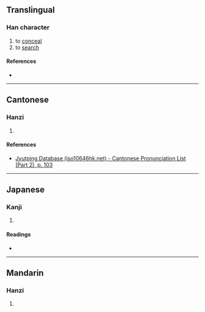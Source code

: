 {{character info}}
==Translingual==

===Han character===
{{Han char|rn=53|rad=广|as=09|sn=12|four=|canj=IJFE|ids=⿸广⿳宀火又}}

# to [[conceal]]
# to [[search]]

====References====
* {{Han ref|kx=0348.220|dkj=09406|dj=0659.110|hdz=20894.050|uh=5EC0|ud=24256}}

----

==Cantonese==

===Hanzi===
{{yue-hanzi|jyut=[[sau1]]|y=sau1}}

# {{rfdef|yue|sort=广09}}

====References====
* [http://www.iso10646hk.net/jp/document/download.jsp Jyutping Database (iso10646hk.net) - Cantonese Pronunciation List (Part 2), p. 103]

----

==Japanese==

===Kanji===
{{ja-kanji|grade=|rs=广09}}

# {{rfdef|ja|sort=广09}}

====Readings====
* {{ja-readings|on=[[そう]] (sō), [[しゅ]] (shu)|kun=[[かくす]] (kakusu), [[かくれる]] (kakureru), [[くま]] (kuma), [[もとめる]] (motomeru)}}

----

==Mandarin==

===Hanzi===
{{cmn-hanzi|pin=[[sōu]] ([[sou1]])|wg=sou<sup>1</sup>}}

# {{rfdef|cmn|sort=广09}}